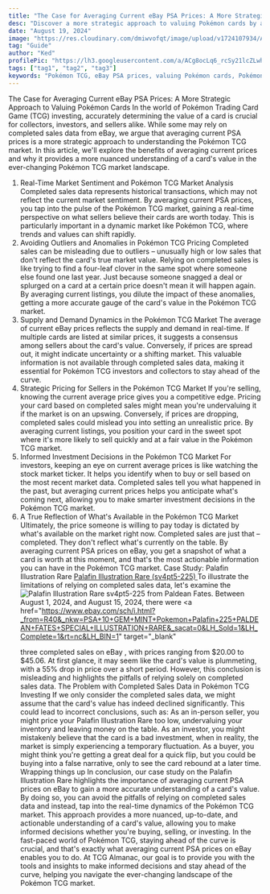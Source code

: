 ```yaml
---
title: "The Case for Averaging Current eBay PSA Prices: A More Strategic Approach to Valuing Pokémon Cards"
desc: "Discover a more strategic approach to valuing Pokémon cards by averaging current eBay PSA prices. Learn how this method can help you make informed decisions when buying, selling, or trading Pokémon cards, and stay ahead of the market trends. Get the inside scoop on how to accurately determine the value of your Pokémon cards and maximize your investment."
date: "August 19, 2024"
image: "https://res.cloudinary.com/dmiwvofqt/image/upload/v1724107934/AveragePriceImage_c5vdql.png"
tag: "Guide"
author: "Ked"
profilePic: "https://lh3.googleusercontent.com/a/ACg8ocLq6_rcSy21lcZLwhJ5zmVBIlMZ43Oa8b-gniXCLDS5x5s=s576-c-no"
tags: ["tag1", "tag2", "tag3"]
keywords: "Pokémon TCG, eBay PSA prices, valuing Pokémon cards, Pokémon card investing, Pokémon TCG market analysis, real-time market sentiment, market trends, supply and demand dynamics, strategic pricing, informed investment decisions, completed sales data, outliers and anomalies, Pokémon card collectors, Pokémon card sellers, Pokémon TCG investors, Palafin Illustration Rare, Pokémon TCG market landscape, card valuation, market data, investment decisions, averaging current eBay PSA prices for Pokémon cards, benefits of using current PSA prices for Pokémon TCG valuation, limitations of completed sales data in Pokémon TCG investing, importance of real-time market sentiment in Pokémon TCG market analysis, how to make informed investment decisions in the Pokémon TCG market, strategies for valuing rare Pokémon cards, understanding supply and demand in the Pokémon TCG market, the role of eBay PSA prices in Pokémon TCG market analysis"
---
```


The Case for Averaging Current eBay PSA Prices: A More Strategic Approach to Valuing Pokémon Cards
In the world of Pokémon Trading Card Game (TCG) investing, accurately determining the value of a card is crucial for collectors, investors, and sellers alike. While some may rely on completed sales data from eBay, we argue that averaging current PSA prices is a more strategic approach to understanding the Pokémon TCG market. In this article, we'll explore the benefits of averaging current prices and why it provides a more nuanced understanding of a card's value in the ever-changing Pokémon TCG market landscape.

1. Real-Time Market Sentiment and Pokémon TCG Market Analysis
   Completed sales data represents historical transactions, which may not reflect the current market sentiment. By averaging current PSA prices, you tap into the pulse of the Pokémon TCG market, gaining a real-time perspective on what sellers believe their cards are worth today. This is particularly important in a dynamic market like Pokémon TCG, where trends and values can shift rapidly.
2. Avoiding Outliers and Anomalies in Pokémon TCG Pricing
   Completed sales can be misleading due to outliers – unusually high or low sales that don't reflect the card's true market value. Relying on completed sales is like trying to find a four-leaf clover in the same spot where someone else found one last year. Just because someone snagged a deal or splurged on a card at a certain price doesn't mean it will happen again. By averaging current listings, you dilute the impact of these anomalies, getting a more accurate gauge of the card's value in the Pokémon TCG market.
3. Supply and Demand Dynamics in the Pokémon TCG Market
   The average of current eBay prices reflects the supply and demand in real-time. If multiple cards are listed at similar prices, it suggests a consensus among sellers about the card's value. Conversely, if prices are spread out, it might indicate uncertainty or a shifting market. This valuable information is not available through completed sales data, making it essential for Pokémon TCG investors and collectors to stay ahead of the curve.
4. Strategic Pricing for Sellers in the Pokémon TCG Market
   If you're selling, knowing the current average price gives you a competitive edge. Pricing your card based on completed sales might mean you're undervaluing it if the market is on an upswing. Conversely, if prices are dropping, completed sales could mislead you into setting an unrealistic price. By averaging current listings, you position your card in the sweet spot where it's more likely to sell quickly and at a fair value in the Pokémon TCG market.
5. Informed Investment Decisions in the Pokémon TCG Market
   For investors, keeping an eye on current average prices is like watching the stock market ticker. It helps you identify when to buy or sell based on the most recent market data. Completed sales tell you what happened in the past, but averaging current prices helps you anticipate what's coming next, allowing you to make smarter investment decisions in the Pokémon TCG market.
6. A True Reflection of What's Available in the Pokémon TCG Market
   Ultimately, the price someone is willing to pay today is dictated by what's available on the market right now. Completed sales are just that – completed. They don't reflect what's currently on the table. By averaging current PSA prices on eBay, you get a snapshot of what a card is worth at this moment, and that's the most actionable information you can have in the Pokémon TCG market.
   Case Study: Palafin Illustration Rare
   <a href="https://tcgalmanac.com/PokeCard/sv4pt5-225" target="_blank">
     Palafin Illustration Rare (sv4pt5-225)
   </a>
   To illustrate the limitations of relying on completed sales data, let's examine
   the <a name="Palafin"></a>![Palafin Illustration Rare sv4pt5-225](https://tcgalmanac.com/PokeCard/sv4pt5-225&w=1080&q=75)
   from Paldean Fates. Between August 1, 2024, and August 15, 2024, there were
   <a
     href="https://www.ebay.com/sch/i.html?_from=R40&_nkw=PSA+10+GEM+MINT+Pokemon+Palafin+225+PALDEAN+FATES+SPECIAL+ILLUSTRATION+RARE&_sacat=0&LH_Sold=1&LH_Complete=1&rt=nc&LH_BIN=1"
     target="_blank"
   >
     three completed sales on eBay
   </a>
   , with prices ranging from $20.00 to $45.06. At first glance, it may seem like
   the card's value is plummeting, with a 55% drop in price over a short period.
   However, this conclusion is misleading and highlights the pitfalls of relying
   solely on completed sales data. The Problem with Completed Sales Data in Pokémon
   TCG Investing If we only consider the completed sales data, we might assume that
   the card's value has indeed declined significantly. This could lead to incorrect
   conclusions, such as: As an in-person seller, you might price your Palafin Illustration
   Rare too low, undervaluing your inventory and leaving money on the table. As an
   investor, you might mistakenly believe that the card is a bad investment, when
   in reality, the market is simply experiencing a temporary fluctuation. As a buyer,
   you might think you're getting a great deal for a quick flip, but you could be
   buying into a false narrative, only to see the card rebound at a later time. Wrapping
   things up In conclusion, our case study on the Palafin Illustration Rare highlights
   the importance of averaging current PSA prices on eBay to gain a more accurate
   understanding of a card's value. By doing so, you can avoid the pitfalls of relying
   on completed sales data and instead, tap into the real-time dynamics of the Pokémon
   TCG market. This approach provides a more nuanced, up-to-date, and actionable
   understanding of a card's value, allowing you to make informed decisions whether
   you're buying, selling, or investing. In the fast-paced world of Pokémon TCG,
   staying ahead of the curve is crucial, and that's exactly what averaging current
   PSA prices on eBay enables you to do. At TCG Almanac, our goal is to provide you
   with the tools and insights to make informed decisions and stay ahead of the curve,
   helping you navigate the ever-changing landscape of the Pokémon TCG market.
